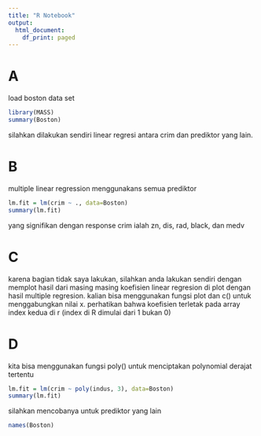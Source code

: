 ```yaml
---
title: "R Notebook"
output:
  html_document:
    df_print: paged
---
```



# A
load boston data set
```r
library(MASS)
summary(Boston)
```

silahkan dilakukan sendiri linear regresi antara crim dan prediktor yang lain.

# B
multiple linear regression menggunakans semua prediktor
```r
lm.fit = lm(crim ~ ., data=Boston)
summary(lm.fit)
```
yang signifikan dengan response crim ialah zn, dis, rad, black, dan medv

# C
karena bagian tidak saya lakukan, silahkan anda lakukan sendiri dengan memplot hasil dari masing masing koefisien linear regresion di plot dengan hasil multiple regresion. kalian bisa menggunakan fungsi plot dan c() untuk menggabungkan nilai x. perhatikan bahwa koefisien terletak pada array index kedua di r (index di R dimulai dari 1 bukan 0)

# D
kita bisa menggunakan fungsi poly() untuk menciptakan polynomial derajat tertentu
```r
lm.fit = lm(crim ~ poly(indus, 3), data=Boston)
summary(lm.fit)
```


silahkan mencobanya untuk prediktor yang lain
```r
names(Boston)
```














